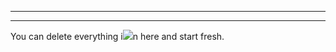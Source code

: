 ------------------------------------------------------------------------

------------------------------------------------------------------------

::: callout-note
You can delete everything i![](/ML/02_ml_sup_files/figure-html/unnamed-chunk-1-1.png)n here and start fresh.
:::
